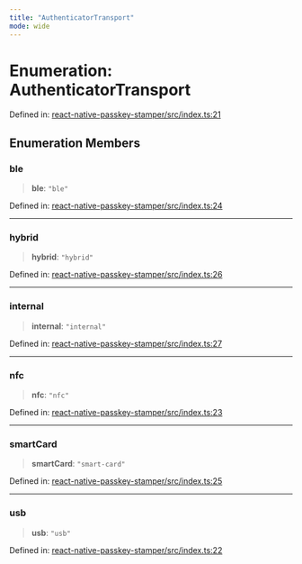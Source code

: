 ```yaml
---
title: "AuthenticatorTransport"
mode: wide
---
```

  
# Enumeration: AuthenticatorTransport

Defined in: [react-native-passkey-stamper/src/index.ts:21](https://github.com/tkhq/sdk/blob/d88b5e1f9a6cca8e54e61f8a127aa90fcebeaa2e/packages/react-native-passkey-stamper/src/index.ts#L21)

## Enumeration Members

### ble

> **ble**: `"ble"`

Defined in: [react-native-passkey-stamper/src/index.ts:24](https://github.com/tkhq/sdk/blob/d88b5e1f9a6cca8e54e61f8a127aa90fcebeaa2e/packages/react-native-passkey-stamper/src/index.ts#L24)

***

### hybrid

> **hybrid**: `"hybrid"`

Defined in: [react-native-passkey-stamper/src/index.ts:26](https://github.com/tkhq/sdk/blob/d88b5e1f9a6cca8e54e61f8a127aa90fcebeaa2e/packages/react-native-passkey-stamper/src/index.ts#L26)

***

### internal

> **internal**: `"internal"`

Defined in: [react-native-passkey-stamper/src/index.ts:27](https://github.com/tkhq/sdk/blob/d88b5e1f9a6cca8e54e61f8a127aa90fcebeaa2e/packages/react-native-passkey-stamper/src/index.ts#L27)

***

### nfc

> **nfc**: `"nfc"`

Defined in: [react-native-passkey-stamper/src/index.ts:23](https://github.com/tkhq/sdk/blob/d88b5e1f9a6cca8e54e61f8a127aa90fcebeaa2e/packages/react-native-passkey-stamper/src/index.ts#L23)

***

### smartCard

> **smartCard**: `"smart-card"`

Defined in: [react-native-passkey-stamper/src/index.ts:25](https://github.com/tkhq/sdk/blob/d88b5e1f9a6cca8e54e61f8a127aa90fcebeaa2e/packages/react-native-passkey-stamper/src/index.ts#L25)

***

### usb

> **usb**: `"usb"`

Defined in: [react-native-passkey-stamper/src/index.ts:22](https://github.com/tkhq/sdk/blob/d88b5e1f9a6cca8e54e61f8a127aa90fcebeaa2e/packages/react-native-passkey-stamper/src/index.ts#L22)
